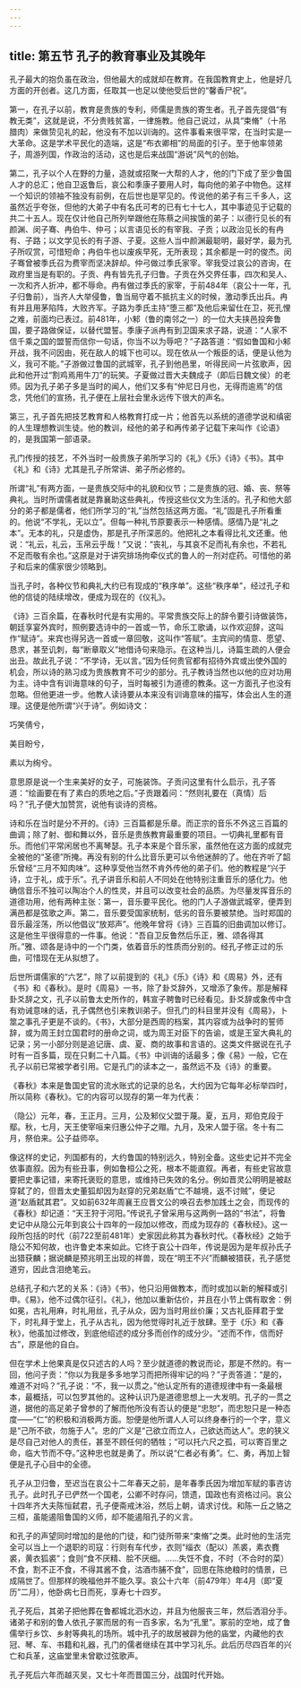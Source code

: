 ```yaml
---
---
---
```

title: 第五节 孔子的教育事业及其晚年
---




孔子最大的抱负虽在政治，但他最大的成就却在教育。在我国教育史上，他是好几方面的开创者。这几方面，任取其一也足以使他受后世的“馨香尸祝”。

第一，在孔子以前，教育是贵族的专利，师儒是贵族的寄生者。孔子首先提倡“有教无类”，这就是说，不分贵贱贫富，一律施教。他自己说过，从具“束脩”（十吊腊肉）来做贽见礼的起，他没有不加以训诲的。这件事看来很平常，在当时实是一大革命。这是学术平民化的造端，这是“布衣卿相”的局面的引子。至于他率领弟子，周游列国，作政治的活动，这也是后来战国“游说”风气的创始。

第二，孔子以个人在野的力量，造就或招聚一大帮的人才，他的门下成了至少鲁国人才的总汇；他自卫返鲁后，哀公和季康子要用人时，每向他的弟子中物色。这样一个知识的领袖不独没有前例，在后世也是罕见的。传说他的弟子有三千多人，这虽然近乎夸张，但他的大弟子中有名氏可考的已有七十七人，其中事迹见于记载的共二十五人。现在仅计他自己所列举跟他在陈蔡之间挨饿的弟子：以德行见长的有颜渊、闵子骞、冉伯牛、仲弓；以言语见长的有宰我、子贡；以政治见长的有冉有、子路；以文学见长的有子游、子夏。这些人当中颜渊最聪明，最好学，最为孔子所叹赏，可惜短命；冉伯牛也以废疾早死，无所表现；其余都是一时的俊杰。闵子骞曾被季氏召为费宰而坚决辞却。仲弓做过季氏家宰。宰我受过哀公的咨询，在政府里当是有职的。子贡、冉有皆先孔子归鲁。子贡在外交界任事，四次和吴人、一次和齐人折冲，都不辱命。冉有做过季氏的家宰，于前484年（哀公十一年，孔子归鲁前），当齐人大举侵鲁，鲁当局守着不抵抗主义的时候，激动季氏出兵。冉有并且用茅陷阵，大败齐军。子路为季氏主持“堕三都”及他后来留仕在卫，死孔悝之难，前面均已表过。前481年，小邾（鲁的南邻之一）的一位大夫挟邑投奔鲁国，要子路做保证，以替代盟誓。季康子派冉有到卫国来求子路，说道：“人家不信千乘之国的盟誓而信你一句话，你当不以为辱吧？”子路答道：“假如鲁国和小邾开战，我不问因由，死在敌人的城下也可以。现在依从一个叛臣的话，便是认他为义，我可不能。”子游做过鲁国的武城宰，孔子到他邑里，听得民间一片弦歌声，因此和他开过“割鸡焉用牛刀”的玩笑。子夏做过晋大夫魏成子（即后日魏文侯）的老师。因为孔子弟子多是当时的闻人，他们又多有“仲尼日月也，无得而逾焉”的信念，凭他们的宣扬，孔子便在上层社会里永远传下很大的声名。

第三，孔子首先把技艺教育和人格教育打成一片；他首先以系统的道德学说和缜密的人生理想教训生徒。他的教训，经他的弟子和再传弟子记载下来叫作《论语》的，是我国第一部语录。

孔门传授的技艺，不外当时一般贵族子弟所学习的《礼》《乐》《诗》《书》。其中《礼》和《诗》尤其是孔子所常讲、弟子所必修的。

所谓“礼”有两方面，一是贵族交际中的礼貌和仪节；二是贵族的冠、婚、丧、祭等典礼。当时所谓儒者就是靠襄助这些典礼，传授这些仪文为生活的。孔子和他大部分的弟子都是儒者，他们所学习的“礼”当然包括这两方面。“礼”固是孔子所看重的。他说“不学礼，无以立”。但每一种礼节原要表示一种感情。感情乃是“礼之本”。无本的礼，只是虚伪，那是孔子所深恶的。他把礼之本看得比礼文还重。他说：“礼云，礼云，玉帛云乎哉！”又说：“丧礼，与其哀不足而礼有余也，不若礼不足而敬有余也。”这原是对于讲究排场拘牵仪式的鲁人的一剂对症药。可惜他的弟子和后来的儒家很少领略到。

当孔子时，各种仪节和典礼大约已有现成的“秩序单”。这些“秩序单”，经过孔子和他的信徒的陆续增改，便成为现在的《仪礼》。

《诗》三百余篇，在春秋时代是有实用的。平常贵族交际上的辞令要引诗做装饰，朝廷享宴外宾时，照例要选诗中的一首或一节，命乐工歌诵，以作欢迎辞，这叫作“赋诗”。来宾也得另选一首或一章回敬，这叫作“答赋”。主宾间的情意、愿望、恳求，甚至讥刺，每“断章取义”地借诗句来隐示。在这种当儿，诗篇生疏的人便会出丑。故此孔子说：“不学诗，无以言。”因为任何贵官都有招待外宾或出使外国的机会，所以诗的熟习成为贵族教育不可少的部分。孔子教诗当然也以他的应对功用为主。诗中含有训诲意味的句子，当时每被引为道德的教条。这一方面孔子也没有忽略。但他更进一步。他教人读诗要从本来没有训诲意味的描写，体会出人生的道理。这便是他所谓“兴于诗”。例如诗文：

巧笑倩兮，

美目盼兮，

素以为绚兮。



意思原是说一个生来美好的女子，可施装饰。子贡问这里有什么启示，孔子答道：“绘画要在有了素白的质地之后。”子贡跟着问：“然则礼要在（真情）后吗？”孔子便大加赞赏，说他有谈诗的资格。

诗和乐在当时是分不开的。《诗》三百篇都是乐章。而正宗的音乐不外这三百篇的曲调；除了射、御和舞以外，音乐是贵族教育最重要的项目。一切典礼里都有音乐。而他们平常闲居也不离琴瑟。孔子本来是个音乐家，虽然他在这方面的成就完全被他的“圣德”所掩。再没有别的什么比音乐更可以令他迷醉的了。他在齐听了韶乐曾经“三月不知肉味”。这种享受他当然不肯外传他的弟子们。他的教程是“兴于诗，立于礼，成于乐”。孔子讲音乐和前人不同处在他特别注重音乐的感化力。他确信音乐不独可以陶冶个人的性灵，并且可以改变社会的品质。为尽量发挥音乐的道德功用，他有两种主张：第一，音乐要平民化。他的门人子游做武城宰，便弄到满邑都是弦歌之声。第二，音乐要受国家统制，低劣的音乐要被禁绝。当时郑国的音乐最淫荡，所以他倡议“放郑声”。他晚年曾将《诗》三百篇的旧曲调加以修订。这是他生平很得意的一件事。他说：“吾自卫反鲁然后乐正，雅、颂各得其所。”雅、颂各是诗中的一个门类，依着音乐的性质而分别的。经孔子修正过的乐曲，可惜现在无从拟想了。

后世所谓儒家的“六艺”，除了以前提到的《礼》《乐》《诗》和《周易》外，还有《书》和《春秋》。是时《周易》一书，除了卦爻辞外，又增添了象传。那是解释卦爻辞之文，孔子以前鲁太史所作的，韩宣子聘鲁时已经看见。卦爻辞或象传中含有劝诫意味的话，孔子偶然也引来教训弟子。但孔门的科目里并没有《周易》，卜筮之事孔子更是不谈的。《书》，大部分是西周的档案，其内容或为战争时的誓师辞，或为周王封立国君时的册命之词，或为周王对臣下的告谕，或是王室大典礼的记录；另一小部分则是追记唐、虞、夏、商的故事和言语的。这类文件据说在孔子时有一百多篇，现在只剩二十八篇。《书》中训诲的话最多；像《易》一般，它在孔子以前已常被学者引用。它是孔门的读本之一，虽然远不及《诗》的重要。

《春秋》本来是鲁国史官的流水账式的记录的总名，大约因为它每年必标举四时，所以简称《春秋》。它的内容可以现存的第一年为代表：

（隐公）元年，春，王正月。三月，公及邾仪父盟于蔑。夏，五月，郑伯克段于鄢。秋，七月，天王使宰咺来归惠公仲子之赗。九月，及宋人盟于宿。冬十有二月，祭伯来。公子益师卒。

像这样的史记，列国都有的，大约鲁国的特别远久，特别全备。这些史记并不完全依事直叙。因为有些丑事，例如鲁桓公之死，根本不能直叙。再者，有些史官故意要把史事记错，来寄托褒贬的意思，或维持已失效的名分。例如晋灵公明明是被赵穿弑了的，但晋太史董狐却因为赵穿的兄弟赵盾“亡不越境，返不讨贼”，便记道“赵盾弑其君”。又如前632年周襄王应晋文公的唤召去参加践土之会，而现传的《春秋》却记道：“天王狩于河阳。”传说孔子曾采用与这两例一路的“书法”，将鲁史记中从隐公元年到哀公十四年的一段加以修改，而成为现存的《春秋经》。这一段所包括的时代（前722至前481年）史家因此称其为春秋时代。《春秋经》之始于隐公不知何故，也许鲁史本来如此。它终于哀公十四年，传说是因为是年叔孙氏子出猎获麟；据说麟是预兆明王出现的祥兽，现在“明王不兴”而麟被猎获，孔子感觉道穷，因此含泪绝笔云。

总结孔子和六艺的关系：《诗》《书》，他只沿用做教本，而时或加以新的解释或引申。《易》，他不过偶尔征引。《礼》，他加以重新估价，并且在小节上偶有取舍：例如冕，古礼用麻，时礼用丝，孔子从众，因为当时用丝价廉；又古礼臣拜君于堂下，时礼拜于堂上，孔子从古礼，因为他觉得时礼近于放肆。至于《乐》和《春秋》，他虽加过修改，到底他绍述的成分多而创作的成分少。“述而不作，信而好古”，原是他的自白。

但在学术上他果真是仅只述古的人吗？至少就道德的教说而论，那是不然的。有一回，他问子贡：“你以为我是多多地学习而把所得牢记的吗？”子贡答道：“是的，难道不对吗？”孔子说：“不，我一以贯之。”他认定所有的道德规律中有一条最根本，最概括，可以包罗其他的。这种认识乃是道德思想上一大发明。孔子的一贯之道，据他的高足弟子曾参的了解而他所没有否认的便是“忠恕”，而忠恕只是一种态度——“仁”的积极和消极两方面。恕便是他所谓人人可以终身奉行的一个字，意义是“己所不欲，勿施于人”。忠的广义是“己欲立而立人，己欲达而达人”。忠的狭义是尽自己对他人的责任，甚至不顾任何的牺牲；“可以托六尺之孤，可以寄百里之命，临大节而不夺。”这种忠也就是勇了。所以说“仁者必有勇”。仁、勇，再加上智便是孔子心目中的全德。

孔子从卫归鲁，至迟当在哀公十二年春天之前，是年春季氏因为增加军赋的事咨访孔子。此时孔子已俨然一个国老，公卿不时存问，馈遗，国政也有资格过问。哀公十四年齐大夫陈恒弑君，孔子便斋戒沐浴，然后上朝，请求讨伐。和陈一丘之貉之三桓，虽能遏阻鲁国的义师，却不能遏阻孔子的义言。

和孔子的声望同时增加的是他的门徒，和门徒所带来“束脩”之类。此时他的生活完全可以当上一个退职的司寇：行则有车代步，衣则“缁衣（配以）羔裘，素衣麑裘，黄衣狐裘”；食则“食不厌精、脍不厌细。……失饪不食，不时（不合时的菜）不食，割不正不食，不得其酱不食，沽酒市脯不食”，回思在陈绝粮时的情景，已成隔世了。但那样的晚福他并不能久享。哀公十六年（前479年）年4月（即“夏历”二月），他卧病七日而死，享寿七十四岁。

孔子死后，其弟子把他葬在鲁都城北泗水边，并且为他服丧三年，然后洒泪分手。诸弟子和别的鲁人依孔子冢而居的有一百多家，名为“孔里”。冢前的空地，成了鲁儒举行乡饮、乡射等典礼的场所。城中孔子的故居被辟为他的庙堂，内藏他的衣冠、琴、车、书籍和礼器，孔门的儒者继续在其中学习礼乐。此后历尽四百年的兴亡和兵革，这庙堂里未曾歇过弦歌声。

孔子死后六年而越灭吴，又七十年而晋国三分，战国时代开始。
